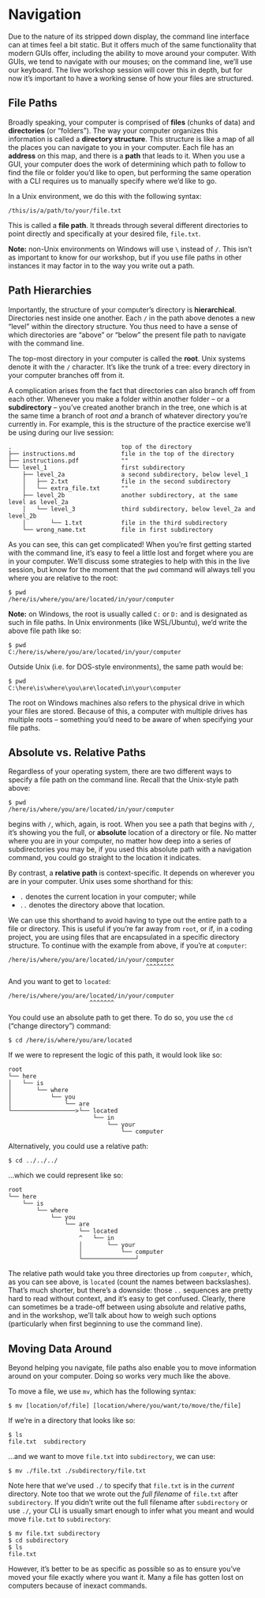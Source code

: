 Navigation
==========

Due to the nature of its stripped down display, the command line interface can 
at times feel a bit static. But it offers much of the same functionality that 
modern GUIs offer, including the ability to move around your computer. With GUIs, 
we tend to navigate with our mouses; on the command line, we'll use our keyboard. 
The live workshop session will cover this in depth, but for now it's important to 
have a working sense of how your files are structured.

File Paths
----------

Broadly speaking, your computer is comprised of **files** (chunks of data) and 
**directories** (or "folders"). The way your computer organizes this information 
is called a **directory structure**. This structure is like a map of all the 
places you can navigate to you in your computer. Each file has an **address** 
on this map, and there is a **path** that leads to it. When you use a GUI, your 
computer does the work of determining which path to follow to find the file or 
folder you'd like to open, but performing the same operation with a CLI requires 
us to manually specify where we'd like to go.

In a Unix environment, we do this with the following syntax:

```
/this/is/a/path/to/your/file.txt
```

This is called a **file path**. It threads through several different directories 
to point directly and specifically at your desired file, `file.txt`.

**Note:** non-Unix environments on Windows will use `\` instead of `/`. This 
isn't as important to know for our workshop, but if you use file paths in other 
instances it may factor in to the way you write out a path.

Path Hierarchies
----------------

Importantly, the structure of your computer's directory is **hierarchical**. 
Directories nest inside one another. Each `/` in the path above denotes a new 
"level" within the directory structure. You thus need to have a sense of which 
directories are "above" or "below" the present file path to navigate with the
command line.

The top-most directory in your computer is called the **root**. Unix systems 
denote it with the `/` character. It's like the trunk of a tree: every directory 
in your computer branches off from it.

A complication arises from the fact that directories can also  branch off from 
each other. Whenever you make a folder within another folder -- or a 
**subdirectory** -- you've created another branch in the tree, one which is at 
the same time a branch of root *and* a branch of whatever directory you're 
currently in. For example, this is the structure of the practice exercise we'll 
be using during our live session:

```
.                               top of the directory
├── instructions.md             file in the top of the directory
├── instructions.pdf            ""
└── level_1                     first subdirectory
    ├── level_2a                a second subdirectory, below level_1
    │   ├── 2.txt               file in the second subdirectory
    │   └── extra_file.txt      ""
    ├── level_2b                another subdirectory, at the same level as level_2a
    │   └── level_3             third subdirectory, below level_2a and level_2b
    │       └── 1.txt           file in the third subdirectory
    └── wrong_name.txt          file in first subdirectory
```

As you can see, this can get complicated! When you're first getting started with 
the command line, it's easy to feel a little lost and forget where you are in 
your computer. We'll discuss some strategies to help with this in the live 
session, but know for the moment that the `pwd` command will always tell you where 
you are relative to the root:

```
$ pwd
/here/is/where/you/are/located/in/your/computer
```

**Note:** on Windows, the root is usually called `C:` or `D:` and is designated 
as such in file paths. In Unix environments (like WSL/Ubuntu), we'd write the 
above file path like so:

```
$ pwd
C:/here/is/where/you/are/located/in/your/computer
```

Outside Unix (i.e. for DOS-style environments), the same path would be:

```
$ pwd
C:\here\is\where\you\are\located\in\your\computer
```

The root on Windows machines also refers to the physical drive in which your 
files are stored. Because of this, a computer with multiple drives has multiple 
roots -- something you'd need to be aware of when specifying your file paths.

Absolute vs. Relative Paths
---------------------------

Regardless of your operating system, there are two different ways to specify a 
file path on the command line. Recall that the Unix-style path above:

```
$ pwd
/here/is/where/you/are/located/in/your/computer
```

begins with `/`, which, again, is root. When you see a path that begins with `/`, 
it's showing you the full, or **absolute** location of a directory or file. No 
matter where you are in your computer, no matter how deep into a series of 
subdirectories you may be, if you used this absolute path with a navigation 
command, you could go straight to the location it indicates.

By contrast, a **relative path** is context-specific. It depends on wherever you 
are in your computer. Unix uses some shorthand for this: 

+ `.` denotes the current location in your computer; while 
+ `..` denotes the directory above that location.

We can use this shorthand to avoid having to type out the entire path to a file 
or directory. This is useful if you're far away from `root`, or if, in a coding 
project, you are using files that are encapsulated in a specific directory 
structure. To continue with the example from above, if you're at `computer`:

```
/here/is/where/you/are/located/in/your/computer
                                       ^^^^^^^^
```

And you want to get to `located`:

```
/here/is/where/you/are/located/in/your/computer
                       ^^^^^^^
```

You could use an absolute path to get there. To do so, you use the `cd` ("change 
directory") command:

```
$ cd /here/is/where/you/are/located
```

If we were to represent the logic of this path, it would look like so:

```
root
└── here
│   └── is
│       └── where
│           └── you
│               └── are
└──────────────────>└── located
                        └── in
                            └── your
                                └── computer
```

Alternatively, you could use a relative path:

```
$ cd ../../../
```

...which we could represent like so:

```
root
└── here
    └── is
        └── where
            └── you
                └── are
                    └── located
                    ^   └── in
                    │       └── your
                    │           └── computer
                    └───────────────┘
```

The relative path would take you three directories up from `computer`, which, as 
you can see above, is `located` (count the names between backslashes). That's 
much shorter, but there's a downside: those `..` sequences are pretty hard to 
read without context, and it's easy to get confused. Clearly, there can sometimes 
be a trade-off between using absolute and relative paths, and in the workshop, 
we'll talk about how to weigh such options (particularly when first beginning 
to use the command line).

Moving Data Around
------------------

Beyond helping you navigate, file paths also enable you to move information 
around on your computer. Doing so works very much like the above.

To move a file, we use `mv`, which has the following syntax:

```
$ mv [location/of/file] [location/where/you/want/to/move/the/file]
```

If we're in a directory that looks like so:

```
$ ls
file.txt  subdirectory
```

...and we want to move `file.txt` into `subdirectory`, we can use:

```
$ mv ./file.txt ./subdirectory/file.txt
```

Note here that we've used `./` to specify that `file.txt` is in the *current* 
directory. Note too that we wrote out the *full filename* of `file.txt` after 
`subdirectory`. If you didn't write out the full filename after `subdirectory` or 
use `./`, your CLI is usually smart enough to infer what you meant and would 
move `file.txt` to `subdirectory`:

```
$ mv file.txt subdirectory
$ cd subdirectory
$ ls
file.txt
```

However, it's better to be as specific as possible so as to ensure you've moved 
your file exactly where you want it. Many a file has gotten lost on computers 
because of inexact commands.
